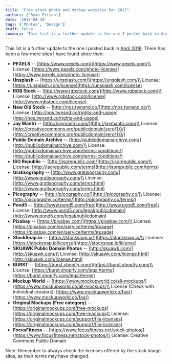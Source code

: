 ```yaml
---
title: "Free stock photo and mockup websites for 2017"
authors: ['Ryan Fitton']
date: '2017-04-30'
tags: ['Photos', 'Design']
draft: false
summary: 'This list is a further update to the one I posted back in April 2016. There has been a few more sites I have found since ...'
---
```


This list is a further update to the one I posted back in [April 2016](/blog/blog/free-stock-image-websites/). There has been a few more sites I have found since then:

-   **PEXELS** -- [https://www.pexels.com/](https://www.pexels.com/)\
    License: [https://www.pexels.com/photo-license/](https://www.pexels.com/photo-license/)
-   **Unsplash** -- [https://unsplash.com/](https://unsplash.com/)\
    License: [https://unsplash.com/license](https://unsplash.com/license)
-   **RGB Stock** -- [http://www.rgbstock.com/](http://www.rgbstock.com/)\
    License: [http://www.rgbstock.com/license](http://www.rgbstock.com/license)
-   **New Old Stock** -- [http://nos.twnsnd.co/](http://nos.twnsnd.co/)\
    License: [http://nos.twnsnd.co/rights-and-usage](http://nos.twnsnd.co/rights-and-usage)
-   **Jay Mantri** -- [http://jaymantri.com/](http://jaymantri.com/)\
    License: [http://creativecommons.org/publicdomain/zero/1.0/](http://creativecommons.org/publicdomain/zero/1.0/)
-   **Public Domain Archive** -- [http://publicdomainarchive.com/](http://publicdomainarchive.com/)\
    License: [http://publicdomainarchive.com/terms-conditions/](http://publicdomainarchive.com/terms-conditions/)
-   **ISO Republic** -- [http://isorepublic.com/](http://isorepublic.com/)\
    License: [http://isorepublic.com/terms](http://isorepublic.com/terms)
-   **Gratisography** -- [http://www.gratisography.com/](http://www.gratisography.com/)\
    License: [http://www.gratisography.com/terms.html](http://www.gratisography.com/terms.html)
-   **Picography** -- [http://picography.co/](http://picography.co/)\
    License: [http://picography.co/terms/](http://picography.co/terms/)
-   **Pond5** -- [http://www.pond5.com/free](http://www.pond5.com/free)\
    License: [http://www.pond5.com/legal/publicdomain](http://www.pond5.com/legal/publicdomain)
-   **Pixabay** -- [https://pixabay.com/](https://pixabay.com/)\
    License: [https://pixabay.com/en/service/terms/#usage](https://pixabay.com/en/service/terms/#usage)
-   **StockSnap.io** -- [https://stocksnap.io/](https://stocksnap.io/)\
    License: [https://stocksnap.io/license](https://stocksnap.io/license)
-   **SKUAWK Public Domain Photos** -- [http://skuawk.com/](http://skuawk.com/)\
    License: [http://skuawk.com/license.html](http://skuawk.com/license.html)
-   **BURST** -- [https://burst.shopify.com/](https://burst.shopify.com/)\
    License: [https://burst.shopify.com/legal/terms](https://burst.shopify.com/legal/terms)
-   **Mockup World** -- [https://www.mockupworld.co/all-mockups/](https://www.mockupworld.co/all-mockups/)\
    License (Check with individual creators): [https://www.mockupworld.co/faq/](https://www.mockupworld.co/faq/)
-   **Original Mockups (Free category)** -- [https://originalmockups.com/free-mockups](https://originalmockups.com/free-mockups)\
    License: [https://originalmockups.com/support/file-licenses](https://originalmockups.com/support/file-licenses)
-   **FocusFitness** -- [https://www.focusfitness.net/stock-photos/](https://www.focusfitness.net/stock-photos/)\
    License: Creative Commons Public Domain

Note: Remember to always check the licenses offered by the stock image sites, as their terms may have changed.

